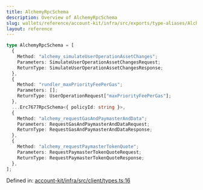 ```yaml
---
title: AlchemyRpcSchema
description: Overview of AlchemyRpcSchema
slug: wallets/reference/account-kit/infra/src/exports/type-aliases/AlchemyRpcSchema
layout: reference
---
```


```ts
type AlchemyRpcSchema = [
  {
    Method: "alchemy_simulateUserOperationAssetChanges";
    Parameters: SimulateUserOperationAssetChangesRequest;
    ReturnType: SimulateUserOperationAssetChangesResponse;
  },
  {
    Method: "rundler_maxPriorityFeePerGas";
    Parameters: [];
    ReturnType: UserOperationRequest["maxPriorityFeePerGas"];
  },
  ...Erc7677RpcSchema<{ policyId: string }>,
  {
    Method: "alchemy_requestGasAndPaymasterAndData";
    Parameters: RequestGasAndPaymasterAndDataRequest;
    ReturnType: RequestGasAndPaymasterAndDataResponse;
  },
  {
    Method: "alchemy_requestPaymasterTokenQuote";
    Parameters: RequestPaymasterTokenQuoteRequest;
    ReturnType: RequestPaymasterTokenQuoteResponse;
  },
];
```

Defined in: [account-kit/infra/src/client/types.ts:16](https://github.com/alchemyplatform/aa-sdk/blob/e3c1a23e6e03f44bf2db3afddb97a91b175cba58/account-kit/infra/src/client/types.ts#L16)
